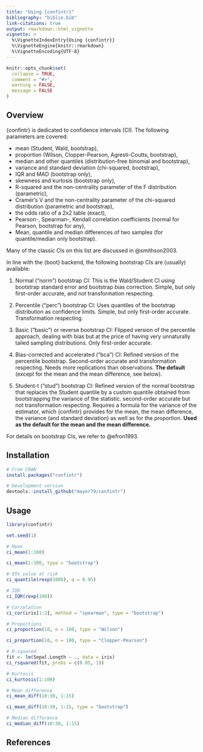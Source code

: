 ```yaml
---
title: "Using {confintr}"
bibliography: "biblio.bib"
link-citations: true
output: rmarkdown::html_vignette
vignette: >
  %\VignetteIndexEntry{Using {confintr}}
  %\VignetteEngine{knitr::rmarkdown}
  %\VignetteEncoding{UTF-8}
---
```


```r
knitr::opts_chunk$set(
  collapse = TRUE,
  comment = "#>",
  warning = FALSE,
  message = FALSE
)
```

## Overview

{confintr} is dedicated to confidence intervals (CI). The following parameters are covered:

- mean (Student, Wald, bootstrap),
- proportion (Wilson, Clopper-Pearson, Agresti-Coutts, bootstrap),
- median and other quantiles (distribution-free binomial and bootstrap),
- variance and standard deviation (chi-squared, bootstrap),
- IQR and MAD (bootstrap only),
- skewness and kurtosis (bootstrap only),
- R-squared and the non-centrality parameter of the F distribution (parametric),
- Cramér's V and the non-centrality parameter of the chi-squared distribution (parametric and bootstrap),
- the odds ratio of a 2x2 table (exact),
- Pearson-, Spearman-, Kendall correlation coefficients (normal for Pearson, bootstrap for any),
- Mean, quantile and median differences of two samples (for quantile/median only bootstrap).

Many of the classic CIs on this list are discussed in @smithson2003. 

In line with the {boot} backend, the following bootstrap CIs are (usually) available:

1. Normal ("norm") bootstrap CI: This is the Wald/Student CI using bootstrap standard error and bootstrap bias correction. Simple, but only first-order accurate, and not transformation respecting.

2. Percentile ("perc") bootstrap CI: Uses quantiles of the bootstrap distribution as confidence limits. Simple, but only first-order accurate. Transformation respecting.

3. Basic ("basic") or reverse bootstrap CI: Flipped version of the percentile approach, dealing with bias but at the price of having very unnaturally tailed sampling distributions. Only first-order accurate.

4. Bias-corrected and accelerated ("bca") CI: Refined version of the percentile bootstrap. Second-order accurate and transformation respecting. Needs more replications than observations. **The default** (except for the mean and the mean difference, see below).

5. Student-t ("stud") bootstrap CI: Refined version of the normal bootstrap that replaces the Student quantile by a custom quantile obtained from bootstrapping the variance of the statistic. second-order accurate but not transformation respecting. Requires a formula for the variance of the estimator, which {confintr} provides for the mean, the mean difference, the variance (and standard deviation) as well as for the proportion. **Used as the default for the mean and the mean difference.**

For details on bootstrap CIs, we refer to @efron1993.

## Installation

```r
# From CRAN
install.packages("confintr")

# Development version
devtools::install_github("mayer79/confintr")
```

## Usage

```r
library(confintr)

set.seed(1)

# Mean
ci_mean(1:100)

ci_mean(1:100, type = "bootstrap")

# 95% value at risk
ci_quantile(rexp(1000), q = 0.95)

# IQR
ci_IQR(rexp(100))

# Correlation
ci_cor(iris[1:2], method = "spearman", type = "bootstrap")

# Proportions
ci_proportion(10, n = 100, type = "Wilson")

ci_proportion(10, n = 100, type = "Clopper-Pearson")

# R-squared
fit <- lm(Sepal.Length ~ ., data = iris)
ci_rsquared(fit, probs = c(0.05, 1))

# Kurtosis
ci_kurtosis(1:100)

# Mean difference
ci_mean_diff(10:30, 1:15)

ci_mean_diff(10:30, 1:15, type = "bootstrap")

# Median difference
ci_median_diff(10:30, 1:15)
```

## References

